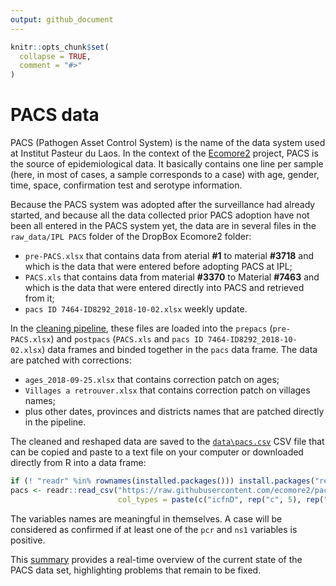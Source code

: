 ```yaml
---
output: github_document
---
```


<!-- README.md is generated from README.Rmd. Please edit that file -->

```r
knitr::opts_chunk$set(
  collapse = TRUE,
  comment = "#>"
)
```

# PACS data

<!-- badges: start -->
<!-- badges: end -->

PACS (Pathogen Asset Control System) is the name of the data system used at
Institut Pasteur du Laos. In the context of the [Ecomore2](http://www.ecomore.org)
project, PACS is the source of epidemiological data. It basically contains one
line per sample (here, in most of cases, a sample corresponds to a case) with
age, gender, time, space, confirmation test and serotype information.

Because the PACS system was adopted after the surveillance had already started,
and because all the data collected prior PACS adoption have not been all entered
in the PACS system yet, the data are in several files in the `raw_data/IPL PACS`
folder of the DropBox Ecomore2 folder:

* `pre-PACS.xlsx` that contains data from aterial **\#1** to material
  **\#3718** and which is the data that were entered before adopting PACS at IPL;
* `PACS.xls` that contains data from material **\#3370** to Material **\#7463**
  and which is the data that were entered directly into PACS and retrieved from it;
* `pacs ID 7464-ID8292_2018-10-02.xlsx` weekly update.

In the [cleaning pipeline](https://ecomore2.github.io/pacs/make_data.html), these
files are loaded into the `prepacs` (`pre-PACS.xlsx`) and `postpacs`
(`PACS.xls` and `pacs ID 7464-ID8292_2018-10-02.xlsx`) data frames and binded
together in the `pacs` data frame. The data are patched with corrections:

* `ages_2018-09-25.xlsx` that contains correction patch on ages;
* `Villages a retrouver.xlsx` that contains correction patch on villages names;
* plus other dates, provinces and districts names that are patched directly in
the pipeline.

The cleaned and reshaped data are saved to the
[`data\pacs.csv`](https://raw.githubusercontent.com/ecomore2/pacs/master/data/pacs.csv)
CSV file that can be copied and paste to a text file on your computer or
downloaded directly from R into a data frame:

```r
if (! "readr" %in% rownames(installed.packages())) install.packages("readr")
pacs <- readr::read_csv("https://raw.githubusercontent.com/ecomore2/pacs/master/data/pacs.csv",
                        col_types = paste(c("icfnD", rep("c", 5), rep("D", 4), rep("f", 3)), collapse = ""))
```

The variables names are meaningful in themselves. A case will be considered as
confirmed if at least one of the `pcr` and `ns1` variables is positive.

This [summary](https://ecomore2.github.io/pacs/summarize_data.html) provides a
real-time overview of the current state of the PACS data set, highlighting
problems that remain to be fixed.
